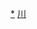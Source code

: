 <div style="position: relative" class="center">
{{Image label begin|image=Administrative Division Ziyang 2.png|width={{{1|642}}}|link=}} 
{{Image label|x=490|y=1020|scale={{{1|642}}}/2140|text=[[雁江区|<span style="color: black;">'''雁江区'''</span>]]}}
{{Image label|x=1510|y=1200|scale={{{1|642}}}/2140|text=[[安岳县|<span style="color: black;">'''安岳县'''</span>]]}}
{{Image label|x=910|y=620|scale={{{1|642}}}/2140|text=[[乐至县|<span style="color: black;">'''乐至县'''</span>]]}}
</div>
<noinclude>
[[Category:资阳行政区划|*]]
[[Category:中华人民共和国地级行政区划图|川]]
</noinclude>